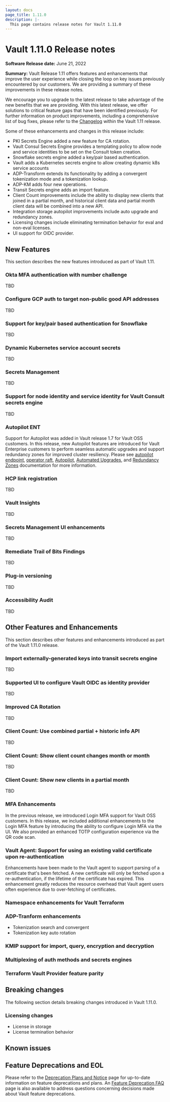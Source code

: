 ```yaml
---
layout: docs
page_title: 1.11.0
description: |-
  This page contains release notes for Vault 1.11.0
---
```


# Vault 1.11.0 Release notes

**Software Release date:** June 21, 2022

**Summary:** Vault Release 1.11 offers features and enhancements that improve the user experience while closing the loop on key issues previously encountered by our customers. We are providing a summary of these improvements in these release notes.

We encourage you to upgrade to the latest release to take advantage of the new benefits that we are providing. With this latest release, we offer solutions to critical feature gaps that have been identified previously. For further information on product improvements, including a comprehensive list of bug fixes, please refer to the [Changelog](https://github.com/hashicorp/vault/blob/main/CHANGELOG.md) within the Vault 1.11 release.


Some of these enhancements and changes in this release include:

- PKI Secrets Engine added a new feature for CA rotation.
- Vault Consul Secrets Engine provides a templating policy to allow node and service identities to be set on the Consult token creation.
- Snowflake secrets engine added a key/pair based authentication.
- Vault adds a Kubernetes secrets engine to allow creating dynamic k8s service accounts
- ADP-Transform extends its functionality by adding a convergent tokenization mode and a tokenization lookup.
- ADP-KM adds four new operations.
- Transit Secrets engine adds an import feature.
- Client Count improvements include the ability to display new clients that joined in a partial month, and historical client data and partial month client data will be combined into a new API.
- Integration storage autopilot improvements include auto upgrade and redundancy zones.
- Licensing changes include eliminating termination behavior for eval and non-eval licenses.
- UI support for OIDC provider.

## New Features

This section describes the new features introduced as part of Vault 1.11.

### Okta MFA authentication with number challenge

TBD

### Configure GCP auth to target non-public good API addresses

TBD

### Support for key/pair based authentication for Snowflake

TBD

### Dynamic Kubernetes service account secrets

TBD

### Secrets Management

TBD
### Support for node identity and service identity for Vault Consult secrets engine

TBD

### Autopilot ENT

Support for Autopilot was added in Vault release 1.7 for Vault OSS customers. In this release, new Autopilot features are introduced for Vault Enterprise customers to perform seamless automatic upgrades and support redundancy zones for improved cluster resiliency. Please see [autopilot endpoint](/api-docs/system/storage/raftautopilot#sys-storage-raft-autopilot), [operator raft](/docs/commands/operator/raft), [Autopilot](/docs/concepts/integrated-storage/autopilot),  [Automated Upgrades](/docs/enterprise/automated-upgrades), and [Redundancy Zones](/docs/enterprise/redundancy-zones) documentation for more information.

### HCP link registration

TBD

### Vault Insights

TBD

### Secrets Management UI enhancements

TBD

### Remediate Trail of Bits Findings

TBD

### Plug-in versioning

TBD

### Accessibility Audit

TBD

## Other Features and Enhancements

This section describes other features and enhancements introduced as part of the Vault 1.11.0 release.

### Import externally-generated keys into transit secrets engine

TBD

### Supported UI to configure Vault OIDC as identity provider

TBD

### Improved CA Rotation

TBD

### Client Count: Use combined partial + historic info API

TBD

### Client Count: Show client count changes month or month

TBD

### Client Count: Show new clients in a partial month

TBD

### MFA Enhancements

In the previous release, we introduced Login MFA support for Vault OSS customers. In this release, we included additional enhancements to the Login MFA feature by introducing the ability to configure Login MFA via the UI. We also provided an enhanced TOTP configuration experience via the QR code scan.

### Vault Agent: Support for using an existing valid certificate upon re-authentication

Enhancements have been made to the Vault agent to support parsing of a certificate that's been fetched. A new certificate will only be fetched upon a re-authentication, if the lifetime of the certificate has expired. This enhancement greatly reduces the resource overhead that Vault agent users often experience due to over-fetching of certificates.


### Namespace enhancements for Vault Terraform

### ADP-Tranform enhancements
- Tokenization search and convergent
- Tokenization key auto rotation

### KMIP support for import, query, encryption and decryption

### Multiplexing of auth methods and secrets engines

### Terraform Vault Provider feature parity


## Breaking changes

The following section details breaking changes introduced in Vault 1.11.0.

### Licensing changes
- License in storage
- License termination behavior

## Known issues

## Feature Deprecations and EOL

Please refer to the [Deprecation Plans and Notice](/docs/deprecation) page for up-to-date information on feature deprecations and plans. An [Feature Deprecation FAQ](/docs/deprecation/faq) page is also available to address questions concerning decisions made about Vault feature deprecations.
